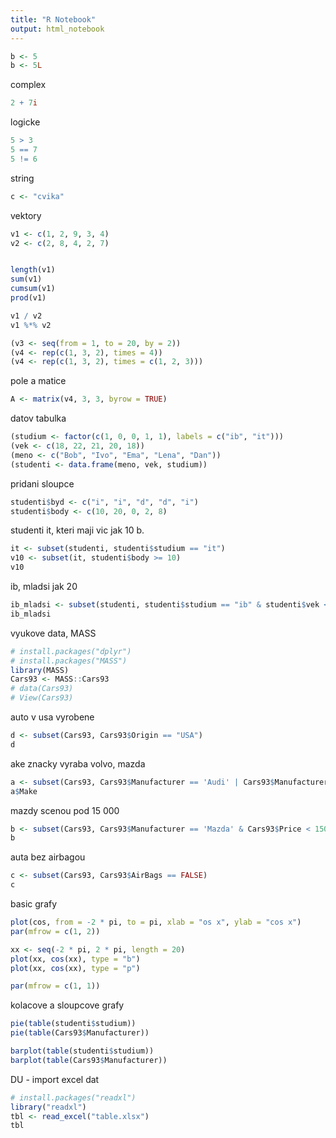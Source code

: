 ```yaml
---
title: "R Notebook"
output: html_notebook
---
```



```r
b <- 5
b <- 5L
```

complex
```r
2 + 7i
```
logicke
```r
5 > 3
5 == 7
5 != 6
```
string
```r
c <- "cvika"
```
vektory
```r
v1 <- c(1, 2, 9, 3, 4)
v2 <- c(2, 8, 4, 2, 7)


length(v1)
sum(v1)
cumsum(v1)
prod(v1)

v1 / v2
v1 %*% v2

(v3 <- seq(from = 1, to = 20, by = 2))
(v4 <- rep(c(1, 3, 2), times = 4))
(v4 <- rep(c(1, 3, 2), times = c(1, 2, 3)))
```

pole a matice
```r
A <- matrix(v4, 3, 3, byrow = TRUE)
```
datov tabulka
```r
(studium <- factor(c(1, 0, 0, 1, 1), labels = c("ib", "it")))
(vek <- c(18, 22, 21, 20, 18))
(meno <- c("Bob", "Ivo", "Ema", "Lena", "Dan"))
(studenti <- data.frame(meno, vek, studium))
```
pridani sloupce
```r
studenti$byd <- c("i", "i", "d", "d", "i")
studenti$body <- c(10, 20, 0, 2, 8)
```
studenti it, kteri maji vic jak 10 b.
```r
it <- subset(studenti, studenti$studium == "it")
v10 <- subset(it, studenti$body >= 10)
v10
```
ib, mladsi jak 20
```r
ib_mladsi <- subset(studenti, studenti$studium == "ib" & studenti$vek < 20)
ib_mladsi
```
vyukove data, MASS
```r
# install.packages("dplyr")
# install.packages("MASS")
library(MASS)
Cars93 <- MASS::Cars93
# data(Cars93)
# View(Cars93)
```
auto v usa vyrobene
```r
d <- subset(Cars93, Cars93$Origin == "USA")
d
```
ake znacky vyraba volvo, mazda
```r
a <- subset(Cars93, Cars93$Manufacturer == 'Audi' | Cars93$Manufacturer == 'Volvo')
a$Make
```
mazdy  scenou pod 15 000
```r
b <- subset(Cars93, Cars93$Manufacturer == 'Mazda' & Cars93$Price < 15000)
b
```
auta bez airbagou
```r
c <- subset(Cars93, Cars93$AirBags == FALSE)
c
```

basic grafy
```r
plot(cos, from = -2 * pi, to = pi, xlab = "os x", ylab = "cos x")
par(mfrow = c(1, 2))

xx <- seq(-2 * pi, 2 * pi, length = 20)
plot(xx, cos(xx), type = "b")
plot(xx, cos(xx), type = "p")

par(mfrow = c(1, 1))
```
kolacove a sloupcove grafy
```r
pie(table(studenti$studium))
pie(table(Cars93$Manufacturer))

barplot(table(studenti$studium))
barplot(table(Cars93$Manufacturer))
```

DU - import excel dat
```r
# install.packages("readxl")
library("readxl")
tbl <- read_excel("table.xlsx")
tbl
```

